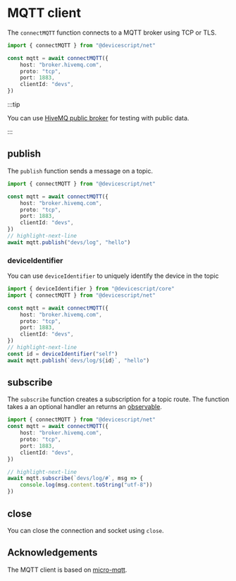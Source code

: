 # MQTT client

The `connectMQTT` function connects to a MQTT broker using TCP or TLS.

```ts
import { connectMQTT } from "@devicescript/net"

const mqtt = await connectMQTT({
    host: "broker.hivemq.com",
    proto: "tcp",
    port: 1883,
    clientId: "devs",
})
```

:::tip

You can use [HiveMQ public broker](https://www.hivemq.com/public-mqtt-broker/) for testing
with public data.

:::

## publish

The `publish` function sends a message on a topic.

```ts
import { connectMQTT } from "@devicescript/net"

const mqtt = await connectMQTT({
    host: "broker.hivemq.com",
    proto: "tcp",
    port: 1883,
    clientId: "devs",
})
// highlight-next-line
await mqtt.publish("devs/log", "hello")
```

### deviceIdentifier

You can use `deviceIdentifier` to uniquely identify the device
in the topic

```ts
import { deviceIdentifier } from "@devicescript/core"
import { connectMQTT } from "@devicescript/net"

const mqtt = await connectMQTT({
    host: "broker.hivemq.com",
    proto: "tcp",
    port: 1883,
    clientId: "devs",
})
// highlight-next-line
const id = deviceIdentifier("self")
await mqtt.publish(`devs/log/${id}`, "hello")
```

## subscribe

The `subscribe` function creates a subscription for a topic route.
The function takes a an optional handler an returns an [observable](/developer/observables).

```ts
import { connectMQTT } from "@devicescript/net"
const mqtt = await connectMQTT({
    host: "broker.hivemq.com",
    proto: "tcp",
    port: 1883,
    clientId: "devs",
})

// highlight-next-line
await mqtt.subscribe(`devs/log/#`, msg => {
    console.log(msg.content.toString("utf-8"))
})
```

## close

You can close the connection and socket using `close`.

## Acknowledgements

The MQTT client is based on [micro-mqtt](https://github.com/rovale/micro-mqtt).
